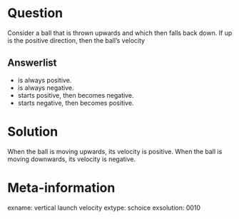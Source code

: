 Question
========
Consider a ball that is thrown upwards and which then falls back down. If up is the positive direction, then the ball's velocity

Answerlist
----------
* is always positive.
* is always negative.
* starts positive, then becomes negative.
* starts negative, then becomes positive.

Solution
========
When the ball is moving upwards, its velocity is positive. When the ball is moving downwards, its velocity is negative.

Meta-information
================
exname: vertical launch velocity
extype: schoice
exsolution: 0010
